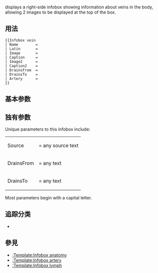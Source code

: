 {{NoteTA|G1=MediaWiki}}{{Documentation subpage}}<!-- 在本行下編輯模板說明 -->
{{lua|Module:Check for unknown parameters}}

{{tld|Infobox vein}} displays a right-side infobox showing information about veins in the body, allowing 2 images to be displayed at the top of the box.

==用法==
<pre style="overflow:auto">
{{Infobox vein
| Name        = 
| Latin       = 
| Image       = 
| Caption     = 
| Image2      = 
| Caption2    = 
| DrainsFrom  =
| DrainsTo    =
| Artery      = 
}}
</pre>

==基本参数==
{{Infobox anatomy/doc/transcludetable}}

==独有参数==
Unique parameters to this infobox include:
{|
|-
| Source    ||= any source text
|-
| DrainsFrom ||= any text
|-
| DrainsTo ||= any text
|}
Most parameters begin with a capital letter.

== 追踪分类 ==
* {{clc|使用過時參數的醫學信息模板}}

== 參見 ==
* [[:Template:Infobox anatomy]]
* [[:Template:Infobox artery]]
* [[:Template:Infobox lymph]]

<includeonly>{{Sandbox other||<!-- 本行下加入模板的分類 -->
[[Category:解剖學信息框模板|V]]
[[Category:使用维基数据信息的模板]]
}}</includeonly>